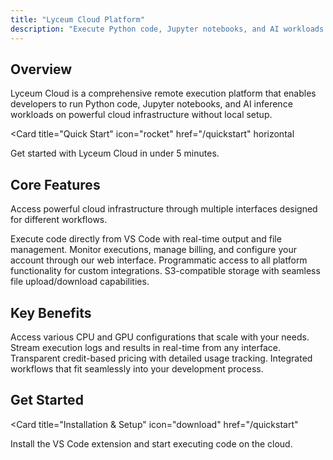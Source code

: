 ```yaml
---
title: "Lyceum Cloud Platform"
description: "Execute Python code, Jupyter notebooks, and AI workloads on powerful cloud infrastructure"
---
```


## Overview

Lyceum Cloud is a comprehensive remote execution platform that enables developers to run Python code, Jupyter notebooks, and AI inference workloads on powerful cloud infrastructure without local setup.

<Card
  title="Quick Start"
  icon="rocket"
  href="/quickstart"
  horizontal
>
  Get started with Lyceum Cloud in under 5 minutes.
</Card>

## Core Features

Access powerful cloud infrastructure through multiple interfaces designed for different workflows.

<Columns cols={2}>
  <Card
    title="VS Code Extension"
    icon="code"
    href="/vscode-extension"
  >
    Execute code directly from VS Code with real-time output and file management.
  </Card>
  <Card
    title="Web Dashboard"
    icon="chart-line"
    href="/web-dashboard"
  >
    Monitor executions, manage billing, and configure your account through our web interface.
  </Card>
  <Card
    title="REST API"
    icon="terminal"
    href="/api-reference/introduction"
  >
    Programmatic access to all platform functionality for custom integrations.
  </Card>
  <Card
    title="Cloud Storage"
    icon="cloud"
    href="/storage"
  >
    S3-compatible storage with seamless file upload/download capabilities.
  </Card>
</Columns>

## Key Benefits

<Columns cols={2}>
  <Card
    title="Scalable Resources"
    icon="server"
    href="/machine-types"
  >
    Access various CPU and GPU configurations that scale with your needs.
  </Card>
  <Card
    title="Real-time Execution"
    icon="zap"
    href="/execution"
  >
    Stream execution logs and results in real-time from any interface.
  </Card>
  <Card
    title="Cost Management"
    icon="dollar-sign"
    href="/billing"
  >
    Transparent credit-based pricing with detailed usage tracking.
  </Card>
  <Card
    title="Developer Experience"
    icon="heart"
    href="/best-practices"
  >
    Integrated workflows that fit seamlessly into your development process.
  </Card>
</Columns>

## Get Started

<Card
  title="Installation & Setup"
  icon="download"
  href="/quickstart"
>
  Install the VS Code extension and start executing code on the cloud.
</Card>
